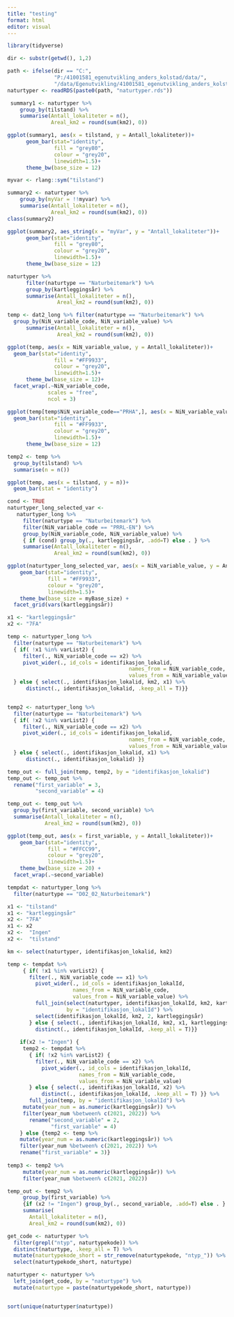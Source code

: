 ```yaml
---
title: "testing"
format: html
editor: visual
---
```


```r
library(tidyverse)
```


```r
dir <- substr(getwd(), 1,2)

path <- ifelse(dir == "C:", 
               "P:/41001581_egenutvikling_anders_kolstad/data/",
               "/data/Egenutvikling/41001581_egenutvikling_anders_kolstad/data/")
naturtyper <- readRDS(paste0(path, "naturtyper.rds"))
```

```r
 summary1 <- naturtyper %>%
    group_by(tilstand) %>%
    summarise(Antall_lokaliteter = n(),
              Areal_km2 = round(sum(km2), 0))
```

```r
ggplot(summary1, aes(x = tilstand, y = Antall_lokaliteter))+
      geom_bar(stat="identity",
               fill = "grey80",
               colour = "grey20",
               linewidth=1.5)+
      theme_bw(base_size = 12)
```


```r
myvar <- rlang::sym("tilstand")

summary2 <- naturtyper %>%
    group_by(myVar = !!myvar) %>%
    summarise(Antall_lokaliteter = n(),
              Areal_km2 = round(sum(km2), 0))
class(summary2)
```

```r
ggplot(summary2, aes_string(x = "myVar", y = "Antall_lokaliteter"))+
      geom_bar(stat="identity",
               fill = "grey80",
               colour = "grey20",
               linewidth=1.5)+
      theme_bw(base_size = 12)
```

```r
naturtyper %>%
      filter(naturtype == "Naturbeitemark") %>%
      group_by(kartleggingsår) %>%
      summarise(Antall_lokaliteter = n(),
                Areal_km2 = round(sum(km2), 0)) 
```

```r
temp <- dat2_long %>% filter(naturtype == "Naturbeitemark") %>%
  group_by(NiN_variable_code, NiN_variable_value) %>%
      summarise(Antall_lokaliteter = n(),
                Areal_km2 = round(sum(km2), 0))

ggplot(temp, aes(x = NiN_variable_value, y = Antall_lokaliteter))+
  geom_bar(stat="identity",
               fill = "#FF9933",
               colour = "grey20",
               linewidth=1.5)+
      theme_bw(base_size = 12)+
  facet_wrap(.~NiN_variable_code,
             scales = "free",
             ncol = 3)
```


```r
ggplot(temp[temp$NiN_variable_code=="PRHA",], aes(x = NiN_variable_value, y = Antall_lokaliteter))+
  geom_bar(stat="identity",
               fill = "#FF9933",
               colour = "grey20",
               linewidth=1.5)+
      theme_bw(base_size = 12)
```


```r
temp2 <- temp %>%
  group_by(tilstand) %>%
  summarise(n = n())
```

```r
ggplot(temp, aes(x = tilstand, y = n))+
  geom_bar(stat = "identity")
```



```r
cond <- TRUE
naturtyper_long_selected_var <- 
   naturtyper_long %>% 
     filter(naturtype == "Naturbeitemark") %>%
     filter(NiN_variable_code == "PRRL-EN") %>%
     group_by(NiN_variable_code, NiN_variable_value) %>%
     { if (cond) group_by(., kartleggingsår, .add=T) else . } %>%
     summarise(Antall_lokaliteter = n(),
               Areal_km2 = round(sum(km2), 0))
```

```r
ggplot(naturtyper_long_selected_var, aes(x = NiN_variable_value, y = Antall_lokaliteter))+
    geom_bar(stat="identity",
             fill = "#FF9933",
             colour = "grey20",
             linewidth=1.5)+
    theme_bw(base_size = myBase_size) +
  facet_grid(vars(kartleggingsår))
```

```r
x1 <- "kartleggingsår"
x2 <- "7FA"
```


```r
temp <- naturtyper_long %>%
  filter(naturtype == "Naturbeitemark") %>%
  { if( !x1 %in% varList2) {
     filter(., NiN_variable_code == x2) %>%
     pivot_wider(., id_cols = identifikasjon_lokalid,
                                       names_from = NiN_variable_code,
                                       values_from = NiN_variable_value)
  } else { select(., identifikasjon_lokalid, km2, x1) %>%
      distinct(., identifikasjon_lokalid, .keep_all = T)}}


temp2 <- naturtyper_long %>%
  filter(naturtype == "Naturbeitemark") %>%
  { if( !x2 %in% varList2) {
     filter(., NiN_variable_code == x2) %>%
     pivot_wider(., id_cols = identifikasjon_lokalid,
                                       names_from = NiN_variable_code,
                                       values_from = NiN_variable_value)
  } else { select(., identifikasjon_lokalid, x1) %>%
      distinct(., identifikasjon_lokalid) }}

temp_out <- full_join(temp, temp2, by = "identifikasjon_lokalid")
temp_out <- temp_out %>%
  rename("first_variable" = 3,
         "second_variable" = 4)

temp_out <- temp_out %>%
  group_by(first_variable, second_variable) %>%
  summarise(Antall_lokaliteter = n(),
            Areal_km2 = round(sum(km2), 0))

```



```r
ggplot(temp_out, aes(x = first_variable, y = Antall_lokaliteter))+
    geom_bar(stat="identity",
             fill = "#FFCC99",
             colour = "grey20",
             linewidth=1.5)+
    theme_bw(base_size = 20) +
  facet_wrap(.~second_variable)
```


```r
tempdat <- naturtyper_long %>%
  filter(naturtype == "D02_02_Naturbeitemark")

x1 <- "tilstand"
x1 <- "kartleggingsår"
x2 <- "7FA"
x1 <- x2
x2 <-  "Ingen"
x2 <-  "tilstand"

km <- select(naturtyper, identifikasjon_lokalid, km2)
```



```r
temp <- tempdat %>%
     { if( !x1 %in% varList2) {
       filter(., NiN_variable_code == x1) %>%
         pivot_wider(., id_cols = identifikasjon_lokalId,
                     names_from = NiN_variable_code,
                     values_from = NiN_variable_value) %>%
         full_join(select(naturtyper, identifikasjon_lokalId, km2, kartleggingsår),
                   by = "identifikasjon_lokalId") %>%
         select(identifikasjon_lokalId, km2, 2, kartleggingsår)
       } else { select(., identifikasjon_lokalId, km2, x1, kartleggingsår) %>%
         distinct(., identifikasjon_lokalId, .keep_all = T)}}
   
    if(x2 != "Ingen") {
     temp2 <- tempdat %>%
       { if( !x2 %in% varList2) {
         filter(., NiN_variable_code == x2) %>%
           pivot_wider(., id_cols = identifikasjon_lokalId,
                       names_from = NiN_variable_code,
                       values_from = NiN_variable_value)
       } else { select(., identifikasjon_lokalId, x2) %>%
           distinct(., identifikasjon_lokalId, .keep_all = T) }} %>%
       full_join(temp, by = "identifikasjon_lokalId") %>%
     mutate(year_num = as.numeric(kartleggingsår)) %>%
     filter(year_num %between% c(2021, 2022)) %>%
       rename("second_variable" = 2,
              "first_variable" = 4)
    } else {temp2 <- temp %>%
    mutate(year_num = as.numeric(kartleggingsår)) %>%
    filter(year_num %between% c(2021, 2022)) %>%
    rename("first_variable" = 3)}
     
temp3 <- temp2 %>%
     mutate(year_num = as.numeric(kartleggingsår)) %>%
     filter(year_num %between% c(2021, 2022))   

temp_out <- temp2 %>%
     group_by(first_variable) %>%
     {if (x2 != "Ingen") group_by(., second_variable, .add=T) else . } %>%
     summarise(
       Antall_lokaliteter = n(),
       Areal_km2 = round(sum(km2), 0))
```



```r
get_code <- naturtyper %>%
  filter(grepl("ntyp", naturtypekode)) %>%
  distinct(naturtype, .keep_all = T) %>%
  mutate(naturtypekode_short = str_remove(naturtypekode, "ntyp_")) %>%
  select(naturtypekode_short, naturtype)

naturtyper <- naturtyper %>%
  left_join(get_code, by = "naturtype") %>%
  mutate(naturtype = paste(naturtypekode_short, naturtype))


sort(unique(naturtyper$naturtype))
```













